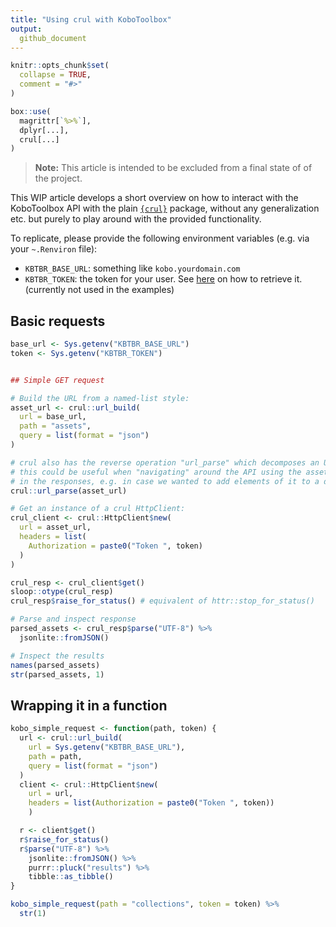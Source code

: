 ```yaml
---
title: "Using crul with KoboToolbox"
output:
  github_document
---
```


```r
knitr::opts_chunk$set(
  collapse = TRUE,
  comment = "#>"
)
```

```r
box::use(
  magrittr[`%>%`],
  dplyr[...],
  crul[...]
)
```

> **Note:** This article is intended to be excluded from a final state of
> of the project.


This WIP article develops a short overview on how to interact with the KoboToolbox
API with the plain [`{crul}`](https://github.com/ropensci/crul)
package, without any generalization etc. but purely to play around with
the provided functionality.

To replicate, please provide the following environment variables (e.g.
via your `~.Renviron` file):

- `KBTBR_BASE_URL`: something like `kobo.yourdomain.com`
- `KBTBR_TOKEN`: the token for your user. See 
  [here](https://support.kobotoolbox.org/api.html) on how to retrieve it.
  (currently not used in the examples)



## Basic requests

```r
base_url <- Sys.getenv("KBTBR_BASE_URL")
token <- Sys.getenv("KBTBR_TOKEN")


## Simple GET request

# Build the URL from a named-list style:
asset_url <- crul::url_build(
  url = base_url,
  path = "assets",
  query = list(format = "json")
)

# crul also has the reverse operation "url_parse" which decomposes an URL into its elements
# this could be useful when "navigating" around the API using the asset urls provided
# in the responses, e.g. in case we wanted to add elements of it to a data frame representation etc.
crul::url_parse(asset_url)

# Get an instance of a crul HttpClient:
crul_client <- crul::HttpClient$new(
  url = asset_url,
  headers = list(
    Authorization = paste0("Token ", token)
  )
)

crul_resp <- crul_client$get()
sloop::otype(crul_resp)
crul_resp$raise_for_status() # equivalent of httr::stop_for_status()

# Parse and inspect response
parsed_assets <- crul_resp$parse("UTF-8") %>%
  jsonlite::fromJSON()

# Inspect the results
names(parsed_assets)
str(parsed_assets, 1)
```


## Wrapping it in a function

```r

kobo_simple_request <- function(path, token) {
  url <- crul::url_build(
    url = Sys.getenv("KBTBR_BASE_URL"),
    path = path,
    query = list(format = "json")
  )
  client <- crul::HttpClient$new(
    url = url,
    headers = list(Authorization = paste0("Token ", token))
    )

  r <- client$get()
  r$raise_for_status()
  r$parse("UTF-8") %>%
    jsonlite::fromJSON() %>%
    purrr::pluck("results") %>%
    tibble::as_tibble()
}

kobo_simple_request(path = "collections", token = token) %>%
  str(1)
```

